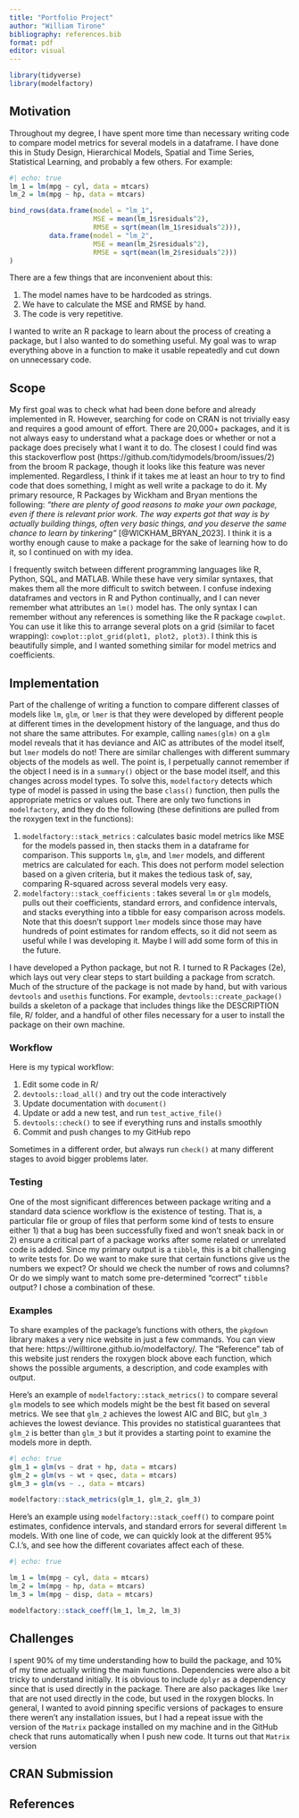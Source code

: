 ```yaml
---
title: "Portfolio Project"
author: "William Tirone"
bibliography: references.bib
format: pdf
editor: visual
---
```


```r
library(tidyverse)
library(modelfactory)
```

## Motivation

Throughout my degree, I have spent more time than necessary writing code to compare model metrics for several models in a dataframe. I have done this in Study Design, Hierarchical Models, Spatial and Time Series, Statistical Learning, and probably a few others. For example:

```r
#| echo: true
lm_1 = lm(mpg ~ cyl, data = mtcars)
lm_2 = lm(mpg ~ hp, data = mtcars)

bind_rows(data.frame(model = "lm_1", 
                     MSE = mean(lm_1$residuals^2),
                     RMSE = sqrt(mean(lm_1$residuals^2))),
          data.frame(model = "lm_2", 
                     MSE = mean(lm_2$residuals^2),
                     RMSE = sqrt(mean(lm_2$residuals^2)))
)
```

There are a few things that are inconvenient about this:

1.  The model names have to be hardcoded as strings.
2.  We have to calculate the MSE and RMSE by hand.
3.  The code is very repetitive.

I wanted to write an R package to learn about the process of creating a package, but I also wanted to do something useful. My goal was to wrap everything above in a function to make it usable repeatedly and cut down on unnecessary code.

## Scope

My first goal was to check what had been done before and already implemented in R. However, searching for code on CRAN is not trivially easy and requires a good amount of effort. There are 20,000+ packages, and it is not always easy to understand what a package does or whether or not a package does precisely what I want it to do. The closest I could find was this stackoverflow post (https://github.com/tidymodels/broom/issues/2) from the broom R package, though it looks like this feature was never implemented. Regardless, I think if it takes me at least an hour to try to find code that does something, I might as well write a package to do it. My primary resource, R Packages by Wickham and Bryan mentions the following: *"there are plenty of good reasons to make your own package, even if there is relevant prior work. The way experts got that way is by actually building things, often very basic things, and you deserve the same chance to learn by tinkering"* [@WICKHAM_BRYAN_2023]. I think it is a worthy enough cause to make a package for the sake of learning how to do it, so I continued on with my idea.

I frequently switch between different programming languages like R, Python, SQL, and MATLAB. While these have very similar syntaxes, that makes them all the more difficult to switch between. I confuse indexing dataframes and vectors in R and Python continually, and I can never remember what attributes an `lm()` model has. The only syntax I can remember without any references is something like the R package `cowplot`. You can use it like this to arrange several plots on a grid (similar to facet wrapping): `cowplot::plot_grid(plot1, plot2, plot3)`. I think this is beautifully simple, and I wanted something similar for model metrics and coefficients.

## Implementation

Part of the challenge of writing a function to compare different classes of models like `lm`, `glm`, or `lmer` is that they were developed by different people at different times in the development history of the language, and thus do not share the same attributes. For example, calling `names(glm)` on a `glm` model reveals that it has deviance and AIC as attributes of the model itself, but `lmer` models do not! There are similar challenges with different summary objects of the models as well. The point is, I perpetually cannot remember if the object I need is in a `summary()` object or the base model itself, and this changes across model types. To solve this, `modelfactory` detects which type of model is passed in using the base `class()` function, then pulls the appropriate metrics or values out. There are only two functions in `modelfactory`, and they do the following (these definitions are pulled from the roxygen text in the functions):

1.  `modelfactory::stack_metrics` : calculates basic model metrics like MSE for the models passed in, then stacks them in a dataframe for comparison. This supports `lm`, `glm`, and `lmer` models, and different metrics are calculated for each. This does not perform model selection based on a given criteria, but it makes the tedious task of, say, comparing R-squared across several models very easy.
2.  `modelfactory::stack_coefficients` : takes several `lm` or `glm` models, pulls out their coefficients, standard errors, and confidence intervals, and stacks everything into a tibble for easy comparison across models. Note that this doesn't support `lmer` models since those may have hundreds of point estimates for random effects, so it did not seem as useful while I was developing it. Maybe I will add some form of this in the future. 

I have developed a Python package, but not R. I turned to R Packages (2e), which lays out very clear steps to start building a package from scratch. Much of the structure of the package is not made by hand, but with various `devtools` and `usethis` functions. For example, `devtools::create_package()` builds a skeleton of a package that includes things like the DESCRIPTION file, R/ folder, and a handful of other files necessary for a user to install the package on their own machine.

### Workflow 

Here is my typical workflow:

1. Edit some code in R/
2. `devtools::load_all()` and try out the code interactively 
3. Update documentation with `document()`
4. Update or add a new test, and run `test_active_file()`
5. `devtools::check()` to see if everything runs and installs smoothly
6. Commit and push changes to my GitHub repo

Sometimes in a different order, but always run `check()` at many different stages to avoid bigger problems later. 

### Testing

One of the most significant differences between package writing and a standard data science workflow is the existence of testing. That is, a particular file or group of files that perform some kind of tests to ensure either 1) that a bug has been successfully fixed and won't sneak back in or 2) ensure a critical part of a package works after some related or unrelated code is added. Since my primary output is a `tibble`, this is a bit challenging to write tests for. Do we want to make sure that certain functions give us the numbers we expect? Or should we check the number of rows and columns? Or do we simply want to match some pre-determined "correct" `tibble` output? I chose a combination of these.

### Examples 

To share examples of the package's functions with others, the `pkgdown` library makes a very nice website in just a few commands. You can view that here: https://willtirone.github.io/modelfactory/. The "Reference" tab of this website just renders the roxygen block above each function, which shows the possible arguments, a description, and code examples with output. 

Here's an example of `modelfactory::stack_metrics()` to compare several `glm` models to see which models might be the best fit based on several metrics. We see that `glm_2` achieves the lowest AIC and BIC, but `glm_3` achieves the lowest deviance. This provides no statistical guarantees that `glm_2` is better than `glm_3` but it provides a starting point to examine the models more in depth.

```r
#| echo: true
glm_1 = glm(vs ~ drat + hp, data = mtcars)
glm_2 = glm(vs ~ wt + qsec, data = mtcars)
glm_3 = glm(vs ~ ., data = mtcars)

modelfactory::stack_metrics(glm_1, glm_2, glm_3)
```

Here's an example using `modelfactory::stack_coeff()` to compare point estimates, confidence intervals, and standard errors for several different `lm` models. With one line of code, we can quickly look at the different 95% C.I.'s, and see how the different covariates affect each of these. 

```r
#| echo: true

lm_1 = lm(mpg ~ cyl, data = mtcars)
lm_2 = lm(mpg ~ hp, data = mtcars)
lm_3 = lm(mpg ~ disp, data = mtcars)

modelfactory::stack_coeff(lm_1, lm_2, lm_3)
```

## Challenges

I spent 90% of my time understanding how to build the package, and 10% of my time actually writing the main functions. Dependencies were also a bit tricky to understand initially. It is obvious to include `dplyr` as a dependency since that is used directly in the package. There are also packages like `lmer` that are not used directly in the code, but used in the roxygen blocks. In general, I wanted to avoid pinning specific versions of packages to ensure there weren't any installation issues, but I had a repeat issue with the version of the `Matrix` package installed on my machine and in the GitHub check that runs automatically when I push new code. It turns out that `Matrix` version 

## CRAN Submission

## References
